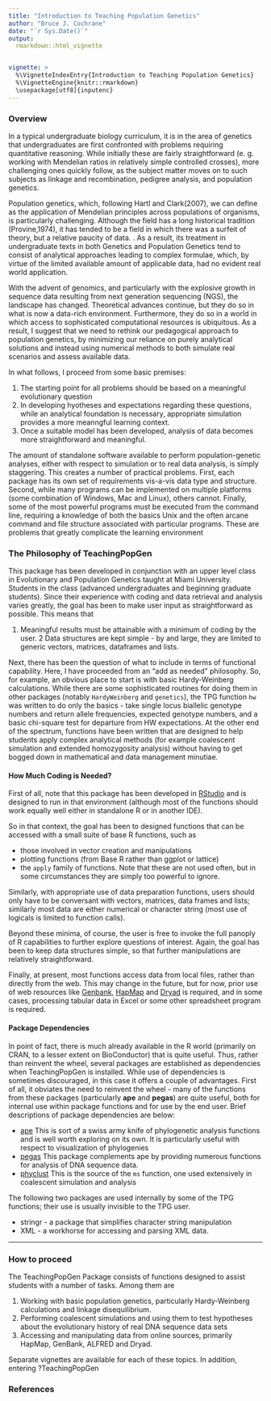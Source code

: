 ```yaml
---
title: "Introduction to Teaching Population Genetics"
author: "Bruce J. Cochrane"
date: "`r Sys.Date()`"
output: 
  rmarkdown::html_vignette


vignette: >
  %\VignetteIndexEntry{Introduction to Teaching Population Genetics}
  %\VignetteEngine{knitr::rmarkdown}
  \usepackage[utf8]{inputenc}
---
```

### Overview

In a typical undergraduate biology curriculum, it is in the area of genetics that undergraduates are first confronted with problems requiring quantitative reasoning.  While initially these are fairly straightforward (e. g. working with Mendelian ratios in relatively simple controlled crosses), more challenging ones quickly follow, as the subject matter moves on to such subjects as linkage and recombination, pedigree analysis, and population genetics.  

Population genetics, which, following Hartl and Clark(2007), we can define as the application of Mendelian principles across populations of organisms, is particularly challenging.  Although the field has a long historical tradition (Provine,1974), it has tended to be a field in which there was a surfeit of theory, but a relative paucity of data.  .  As a result, its treatment in undergraduate texts in both Genetics and Population Genetics tend to consist of analytical approaches leading to complex formulae, which, by virtue of the limited available amount of applicable data, had no evident real world application.

With the advent of genomics, and particularly with the explosive growth in sequence data resulting from next generation sequencing (NGS), the landscape has changed.  Theoretical advances continue, but they do so in what is now a data-rich environment.  Furthermore, they do so in a world in which access to sophisticated computational resources is ubiquitous.  As a result, I suggest that we need to rethink our pedagogical approach to population genetics, by minimizing our reliance on purely analytical solutions and instead using numerical methods to both simulate real scenarios and assess available data.

In what follows, I proceed from some basic premises:

1.  The starting point for all problems should be based on a meaningful evolutionary question
2.   In developing hyotheses and expectations regarding these questions, while an analytical foundation is necessary, appropriate simulation provides a more meanngful learning context.
3.   Once a suitable model has been developed, analysis of data becomes more straightforward and meaningful.  

The amount of standalone software available to perform population-genetic analyses, either with respect to simulation or to real data analysis, is simply staggering.  This creates a number of practical problems.  First, each package has its own set of requirements vis-a-vis data type and structure.  Second, while many programs can be implemented on multiple platforms (some combination of Windows, Mac and Linux), others cannot.  Finally, some of the most powerful programs must be executed from the command line, requiring  a  knowledge of both the basics Unix and the often arcane command and file structure associated with particular programs.  These are problems that greatly complicate the learning environment

### The Philosophy of TeachingPopGen

This package has been developed in conjunction with an upper level class in Evolutionary and Population Genetics taught at Miami University.  Students in the class (advanced undergraduates and beginning graduate students).  Since their experience with coding and data retrieval and analysis varies greatly, the goal has been to make user input as straightforward as possible.  This means that 

1.  Meaningful results must be attainable with a minimum of coding by the user.
2  Data structures are kept simple - by and large, they are limited to generic vectors, matrices, dataframes and lists.

Next, there has been the question of what to include in terms of functional capability.  Here, I have proceeded from an "add as needed" philosophy.  So, for example, an obvious place to start is with basic Hardy-Weinberg calculations.  While there are some sophisticated routines for doing them in other packages (notably `HardyWeinberg` and `genetics`), the TPG function `hw` was written to do only the basics - take single locus biallelic genotype numbers and return allele frequencies, expected genotype numbers, and a basic chi-square test for departure from HW expectations.  At the other end of the spectrum, functions have been written that are designed to help students apply complex analytical methods (for example coalescent simulation and extended homozygosity analysis) without having to get bogged down in mathematical and data management minutiae. 

#### How Much Coding is Needed?

First of all, note that this package has been developed in [RStudio](http://www.rstudio.org) and is designed to run in that environment (although most of the functions should work equally well either in standalone R or in another IDE).  

So in that context, the goal has been to designed functions that can be accessed with a small suite of base R functions, such as

* those involved in vector creation and manipulations
* plotting functions (from Base R rather than ggplot or lattice)
*  the `apply` family of functions.  Note that these are not used often, but in some circumstances they are simply too powerful to ignore.

Similarly, with appropriate use of data preparation functions, users should only have to be conversant with vectors, matrices, data frames and lists; similarly most data are either numerical or character string (most use of logicals is limited to function calls).

Beyond these minima, of course, the user is free to invoke the full panoply of R capabilities to further explore questions of interest.  Again, the goal has been to keep data structures simple, so that further manipulations are relatively straightforward.

Finally, at present, most functions access data from local files, rather than directly from the web.  This may change in the future, but for now, prior use of web resources like [Genbank](http://www.ncbi.nlm.nih.gov), [HapMap](http://www.hapmap.org) and [Dryad](http://www.datadryad.org) is required, and in some cases, processing tabular data in Excel or some other spreadsheet program is required.


#### Package Dependencies

In point of fact, there is much already available in the R world (primarily on CRAN, to a lesser extent on BioConductor) that is quite useful.  Thus, rather than reinvent the wheel, several packages are established as dependencies when TeachingPopGen is installed.  While use of dependencies is sometimes discouraged, in this case it offers a couple of advantages.  First of all, it obviates the need to reinvent the wheel - many of the functions from these packages (particularly **ape** and **pegas**) are quite useful, both for internal use within package functions and for use by the end user.  Brief descriptions of package dependencies are below:

* [ape](http://ape-package.ird.fr/)  This is sort of a swiss army knife of phylogenetic analysis functions and is well worth exploring on its own.  It is particularly useful with respect to visualization of phylogenies
* [pegas](http://ape.mpl.ird.fr/pegas/) This package complements ape by providing numerous functions for analysis of DNA sequence data.
* [phyclust](http://thirteen-01.stat.iastate.edu/snoweye/phyclust/)  This is the source of the `ms` function, one used extensively in coalescent simulation and analysis

The following two packages are used internally by some of the TPG functions; their use is usually invisible to the TPG user.

* stringr - a package that simplifies character string manipulation
* XML - a workhorse for accessing and parsing XML data.



---
### How to proceed

The TeachingPopGen Package consists of functions designed to assist students with a number of tasks.  Among them are

1.  Working with basic population genetics, particularly Hardy-Weinberg calculations and linkage disequilibrium.
2.  Performing coalescent simulations and using them to test hypotheses about the evolutionary history of real DNA sequence data sets
3.  Accessing and manipulating data from online sources, primarily HapMap, GenBank, ALFRED and Dryad.

Separate vignettes are available for each of these topics.  In addition, entering ?TeachingPopGen

### References